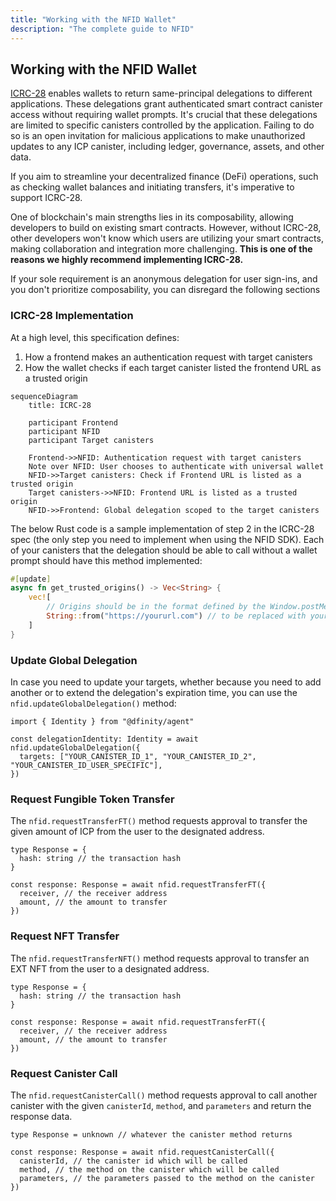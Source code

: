```yaml
---
title: "Working with the NFID Wallet"
description: "The complete guide to NFID"
---
```


## Working with the NFID Wallet

[ICRC-28](https://github.com/dfinity/ICRC/issues/32) enables wallets to return same-principal
delegations to different applications. These delegations grant authenticated smart contract canister
access without requiring wallet prompts. It's crucial that these delegations are limited to specific
canisters controlled by the application. Failing to do so is an open invitation for malicious
applications to make unauthorized updates to any ICP canister, including ledger, governance, assets,
and other data.

If you aim to streamline your decentralized finance (DeFi) operations, such as checking wallet
balances and initiating transfers, it's imperative to support ICRC-28.

One of blockchain's main strengths lies in its composability, allowing developers to build on
existing smart contracts. However, without ICRC-28, other developers won't know which users are
utilizing your smart contracts, making collaboration and integration more challenging. **This is one
of the reasons we highly recommend implementing ICRC-28.**

If your sole requirement is an anonymous delegation for user sign-ins, and you don't prioritize
composability, you can disregard the following sections

### ICRC-28 Implementation

At a high level, this specification defines:

1. How a frontend makes an authentication request with target canisters
2. How the wallet checks if each target canister listed the frontend URL as a trusted origin

```mermaid
sequenceDiagram
    title: ICRC-28

    participant Frontend
    participant NFID
    participant Target canisters

    Frontend->>NFID: Authentication request with target canisters
    Note over NFID: User chooses to authenticate with universal wallet
    NFID->>Target canisters: Check if Frontend URL is listed as a trusted origin
    Target canisters->>NFID: Frontend URL is listed as a trusted origin
    NFID->>Frontend: Global delegation scoped to the target canisters
```

The below Rust code is a sample implementation of step 2 in the ICRC-28 spec (the only step you need
to implement when using the NFID SDK). Each of your canisters that the delegation should be able to
call without a wallet prompt should have this method implemented:

```rust
#[update]
async fn get_trusted_origins() -> Vec<String> {
    vec![
        // Origins should be in the format defined by the Window.postMessage method (https://developer.mozilla.org/en-US/docs/Web/API/Window/postMessage#the_dispatched_event)
        String::from("https://yoururl.com") // to be replaced with your frontend origin(s)
    ]
}
```

### Update Global Delegation

In case you need to update your targets, whether because you need to add another or to extend the
delegation's expiration time, you can use the `nfid.updateGlobalDelegation()` method:

```tsx copy
import { Identity } from "@dfinity/agent"

const delegationIdentity: Identity = await nfid.updateGlobalDelegation({
  targets: ["YOUR_CANISTER_ID_1", "YOUR_CANISTER_ID_2", "YOUR_CANISTER_ID_USER_SPECIFIC"],
})
```

### Request Fungible Token Transfer

The `nfid.requestTransferFT()` method requests approval to transfer the given amount of ICP from the
user to the designated address.

```tsx copy
type Response = {
  hash: string // the transaction hash
}

const response: Response = await nfid.requestTransferFT({
  receiver, // the receiver address
  amount, // the amount to transfer
})
```

### Request NFT Transfer

The `nfid.requestTransferNFT()` method requests approval to transfer an EXT NFT from the user to a
designated address.

```tsx copy
type Response = {
  hash: string // the transaction hash
}

const response: Response = await nfid.requestTransferFT({
  receiver, // the receiver address
  amount, // the amount to transfer
})
```

### Request Canister Call

The `nfid.requestCanisterCall()` method requests approval to call another canister with the given
`canisterId`, `method`, and `parameters` and return the response data.

```tsx copy
type Response = unknown // whatever the canister method returns

const response: Response = await nfid.requestCanisterCall({
  canisterId, // the canister id which will be called
  method, // the method on the canister which will be called
  parameters, // the parameters passed to the method on the canister
})
```
